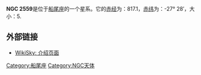 '''NGC 2559'''是位于[[船尾座|船尾座]]的一个星系。它的[[赤经|赤经]]为：817.1，[[赤纬|赤纬]]为：-27° 28′，大小：5.

== 外部链接 ==
* [http://www.wikisky.org/?object=NGC+2559 WikiSky: 介绍页面]{{Wayback|url=http://www.wikisky.org/?object=NGC+2559 |date=20160304133115 }}

{{星系小作品}}

[[Category:船尾座|Category:船尾座]]
[[Category:NGC天体|Category:NGC天体]]